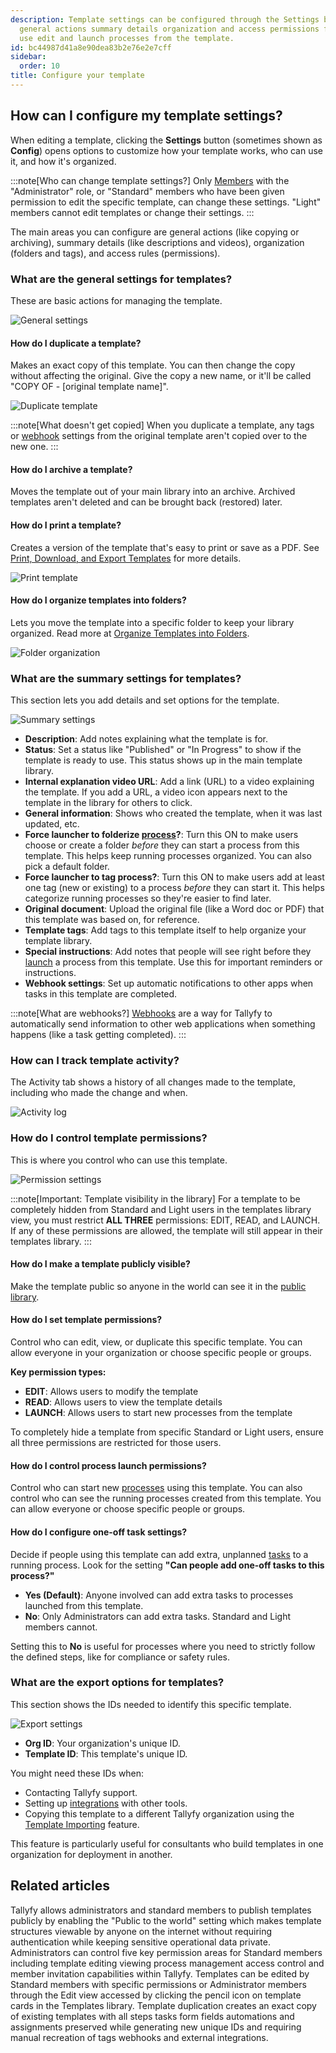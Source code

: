 ```yaml
---
description: Template settings can be configured through the Settings button to customize
  general actions summary details organization and access permissions for who can
  use edit and launch processes from the template.
id: bc44987d41a8e90dea83b2e76e2e7cff
sidebar:
  order: 10
title: Configure your template
---
```


## How can I configure my template settings?

When editing a template, clicking the **Settings** button (sometimes shown as **Config**) opens options to customize how your template works, who can use it, and how it's organized.

:::note[Who can change template settings?]
Only [Members](/products/pro/documenting/members/) with the "Administrator" role, or "Standard" members who have been given permission to edit the specific template, can change these settings. "Light" members cannot edit templates or change their settings.
:::

The main areas you can configure are general actions (like copying or archiving), summary details (like descriptions and videos), organization (folders and tags), and access rules (permissions).

### What are the general settings for templates?

These are basic actions for managing the template.

![General settings](https://screenshots.tallyfy.com/tallyfy%2Fpro%2Fdesktop-light-configure-template-general-settings.png)

#### How do I duplicate a template?

Makes an exact copy of this template. You can then change the copy without affecting the original. Give the copy a new name, or it'll be called "COPY OF - [original template name]".

![Duplicate template](https://screenshots.tallyfy.com/tallyfy%2Fpro%2Fdesktop-light-configure-template-duplicate.png)

:::note[What doesn't get copied]
When you duplicate a template, any tags or [webhook](/products/pro/integrations/webhooks/) settings from the original template aren't copied over to the new one.
:::

#### How do I archive a template?

Moves the template out of your main library into an archive. Archived templates aren't deleted and can be brought back (restored) later.

#### How do I print a template?

Creates a version of the template that's easy to print or save as a PDF. See [Print, Download, and Export Templates](/products/pro/documenting/templates/print-download-export-templates/) for more details.

![Print template](https://screenshots.tallyfy.com/tallyfy%2Fpro%2Fdesktop-light-configure-template-print.png)

#### How do I organize templates into folders?

Lets you move the template into a specific folder to keep your library organized. Read more at [Organize Templates into Folders](/products/pro/documenting/templates/organize-templates-into-folders/).

![Folder organization](https://screenshots.tallyfy.com/tallyfy%2Fpro%2Fdesktop-light-configure-template-folder.png)

### What are the summary settings for templates?

This section lets you add details and set options for the template.

![Summary settings](https://screenshots.tallyfy.com/tallyfy%2Fpro%2Fdesktop-light-configure-template-summary.png)

* **Description**: Add notes explaining what the template is for.
* **Status**: Set a status like "Published" or "In Progress" to show if the template is ready to use. This status shows up in the main template library.
* **Internal explanation video URL**: Add a link (URL) to a video explaining the template. If you add a URL, a video icon appears next to the template in the library for others to click.
* **General information**: Shows who created the template, when it was last updated, etc.
* **Force launcher to folderize [process](/products/pro/tracking-and-tasks/processes/)?**: Turn this ON to make users choose or create a folder *before* they can start a process from this template. This helps keep running processes organized. You can also pick a default folder.
* **Force launcher to tag process?**: Turn this ON to make users add at least one tag (new or existing) to a process *before* they can start it. This helps categorize running processes so they're easier to find later.
* **Original document**: Upload the original file (like a Word doc or PDF) that this template was based on, for reference.
* **Template tags**: Add tags to this template itself to help organize your template library.
* **Special instructions**: Add notes that people will see right before they [launch](/products/pro/launching/) a process from this template. Use this for important reminders or instructions.
* **Webhook settings**: Set up automatic notifications to other apps when tasks in this template are completed.

:::note[What are webhooks?]
[Webhooks](/products/pro/integrations/webhooks/) are a way for Tallyfy to automatically send information to other web applications when something happens (like a task getting completed).
:::

### How can I track template activity?

The Activity tab shows a history of all changes made to the template, including who made the change and when.

![Activity log](https://screenshots.tallyfy.com/tallyfy%2Fpro%2Fdesktop-light-configure-template-activity.png)

### How do I control template permissions?

This is where you control who can use this template.

![Permission settings](https://screenshots.tallyfy.com/tallyfy%2Fpro%2Fdesktop-light-configure-template-permissions.png)

:::note[Important: Template visibility in the library]
For a template to be completely hidden from Standard and Light users in the templates library view, you must restrict **ALL THREE** permissions: EDIT, READ, and LAUNCH. If any of these permissions are allowed, the template will still appear in their templates library.
:::

#### How do I make a template publicly visible?

Make the template public so anyone in the world can see it in the [public library](/products/pro/documenting/templates/how-to-make-my-tallyfy-template-public/).

#### How do I set template permissions?

Control who can edit, view, or duplicate this specific template. You can allow everyone in your organization or choose specific people or groups.

**Key permission types:**
- **EDIT**: Allows users to modify the template
- **READ**: Allows users to view the template details
- **LAUNCH**: Allows users to start new processes from the template

To completely hide a template from specific Standard or Light users, ensure all three permissions are restricted for those users.

#### How do I control process launch permissions?

Control who can start new [processes](/products/pro/tracking-and-tasks/processes/) using this template. You can also control who can see the running processes created from this template. You can allow everyone or choose specific people or groups.

#### How do I configure one-off task settings?

Decide if people using this template can add extra, unplanned [tasks](/products/pro/tracking-and-tasks/tasks/) to a running process. Look for the setting **"Can people add one-off tasks to this process?"**

- **Yes (Default)**: Anyone involved can add extra tasks to processes launched from this template.
- **No**: Only Administrators can add extra tasks. Standard and Light members cannot.

Setting this to **No** is useful for processes where you need to strictly follow the defined steps, like for compliance or safety rules.

### What are the export options for templates?

This section shows the IDs needed to identify this specific template.

![Export settings](https://screenshots.tallyfy.com/tallyfy%2Fpro%2Fdesktop-light-configure-template-tools.png)

*   **Org ID**: Your organization's unique ID.
*   **Template ID**: This template's unique ID.

You might need these IDs when:
*   Contacting Tallyfy support.
*   Setting up [integrations](/products/pro/integrations/) with other tools.
*   Copying this template to a different Tallyfy organization using the [Template Importing](/products/pro/documenting/templates/import-feature/) feature.

This feature is particularly useful for consultants who build templates in one organization for deployment in another.


## Related articles
<CardGrid>
<LinkTitleCard header="<b>Templates > Publish a template</b>" href="/products/pro/documenting/templates/how-to-make-my-tallyfy-template-public/" > Tallyfy allows administrators and standard members to publish templates publicly by enabling the "Public to the world" setting which makes template structures viewable by anyone on the internet without requiring authentication while keeping sensitive operational data private. </LinkTitleCard>
<LinkTitleCard header="<b>Members > Manage member permissions</b>" href="/products/pro/documenting/members/how-do-i-manage-member-permissions-in-tallyfy/" > Administrators can control five key permission areas for Standard members including template editing viewing process management access control and member invitation capabilities within Tallyfy. </LinkTitleCard>
<LinkTitleCard header="<b>Templates > Edit a template</b>" href="/products/pro/documenting/templates/edit-templates/" > Templates can be edited by Standard members with specific permissions or Administrator members through the Edit view accessed by clicking the pencil icon on template cards in the Templates library. </LinkTitleCard>
<LinkTitleCard header="<b>Templates > Duplicate a template</b>" href="/products/pro/documenting/templates/how-do-i-duplicate-a-template-on-tallyfy/" > Template duplication creates an exact copy of existing templates with all steps tasks form fields automations and assignments preserved while generating new unique IDs and requiring manual recreation of tags webhooks and external integrations. </LinkTitleCard>
</CardGrid>